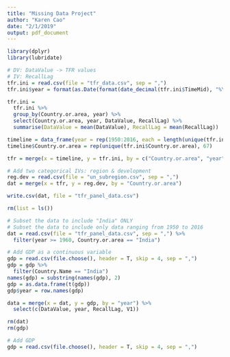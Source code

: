 ```yaml
---
title: "Missing Data Project"
author: "Karen Cao"
date: "2/1/2019"
output: pdf_document
---
```

```r
library(dplyr)
library(lubridate)
```

```r
# DV: DataValue -> TFR values
# IV: RecallLag
tfr.ini = read.csv(file = "tfr_data.csv", sep = ",")
tfr.ini$year = format(as.Date(format(date_decimal(tfr.ini$TimeMid), "%Y-%m-%d")), "%Y")

tfr.ini =
  tfr.ini %>%
  group_by(Country.or.area, year) %>%
  select(Country.or.area, year, DataValue, RecallLag) %>%
  summarise(DataValue = mean(DataValue), RecallLag = mean(RecallLag)) 

timeline = data_frame(year = rep(1950:2016, each = length(unique(tfr.ini$Country.or.area))))
timeline$Country.or.area = rep(unique(tfr.ini$Country.or.area), 67)

tfr = merge(x = timeline, y = tfr.ini, by = c("Country.or.area", "year"), all.x = TRUE)

# Add two categorical IVs: region & development
reg.dev = read.csv(file = "un_subregion.csv", sep = ",")
dat = merge(x = tfr, y = reg.dev, by = "Country.or.area")

write.csv(dat, file = "tfr_panel_data.csv")

rm(list = ls())

# Subset the data to include "India" ONLY
# Subset the data to include only data ranging from 1950 to 2016
dat = read.csv(file = "tfr_panel_data.csv", sep = ",") %>% 
  filter(year >= 1960, Country.or.area == "India")

# Add GDP as a continuous variable
gdp = read.csv(file.choose(), header = T, skip = 4, sep = ",") 
gdp = gdp %>%
  filter(Country.Name == "India")
names(gdp) = substring(names(gdp), 2)
gdp = as.data.frame(t(gdp))
gdp$year = row.names(gdp)

data = merge(x = dat, y = gdp, by = "year") %>%
  select(c(DataValue, year, RecallLag, V1))

rm(dat)
rm(gdp)


```

```r

# Add GDP
gdp = read.csv(file.choose(), header = T, skip = 4, sep = ",")


```

